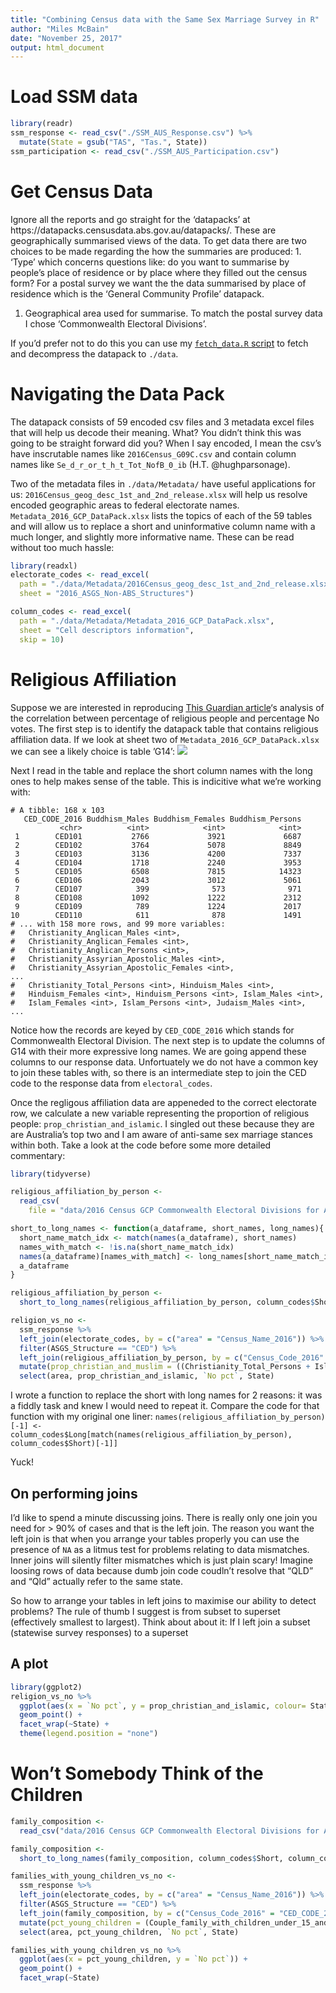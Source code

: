 ```yaml
---
title: "Combining Census data with the Same Sex Marriage Survey in R"
author: "Miles McBain"
date: "November 25, 2017"
output: html_document
---
```


# Load SSM data

```r
library(readr)
ssm_response <- read_csv("./SSM_AUS_Response.csv") %>%  
  mutate(State = gsub("TAS", "Tas.", State))
ssm_participation <- read_csv("./SSM_AUS_Participation.csv")

```

# Get Census Data
Ignore all the reports and go straight for the 'datapacks' at https://datapacks.censusdata.abs.gov.au/datapacks/. These are geographically summarised views of the data. To get data there are two choices to be made regarding the how the summaries are produced:
1. 'Type' which concerns questions like: do you want to summarise by people's place of residence or by place where they filled out the census form? For a postal survey we want the the data summarised by place of residence which is the 'General Community Profile' datapack. 

1. Geographical area used for summarise. To match the postal survey data I chose 'Commonwealth Electoral Divisions'.

If you'd prefer not to do this you can use my [`fetch_data.R` script](https://github.com/MilesMcBain/aus_ssm_census/blob/master/fetch_data.R) to fetch and decompress the datapack to `./data`.

# Navigating the Data Pack
The datapack consists of 59 encoded csv files and 3 metadata excel files that will help us decode their meaning. What? You didn't think this was going to be straight forward did you? When I say encoded, I mean the csv's have inscrutable names like `2016Census_G09C.csv` and contain column names like `Se_d_r_or_t_h_t_Tot_NofB_0_ib` (H.T. @hughparsonage).

Two of the metadata files in `./data/Metadata/` have useful applications for us: `2016Census_geog_desc_1st_and_2nd_release.xlsx` will help us resolve encoded geographic areas to federal electorate names. `Metadata_2016_GCP_DataPack.xlsx` lists the topics of each of the 59 tables and will allow us to replace a short and uninformative column name with a much longer, and slightly more informative name. These can be read without too much hassle:


```r
library(readxl)
electorate_codes <- read_excel(
  path = "./data/Metadata/2016Census_geog_desc_1st_and_2nd_release.xlsx",
  sheet = "2016_ASGS_Non-ABS_Structures")

column_codes <- read_excel(
  path = "./data/Metadata/Metadata_2016_GCP_DataPack.xlsx",
  sheet = "Cell descriptors information",
  skip = 10)
```

# Religious Affiliation
Suppose we are interested in reproducing [This Guardian article](https://www.theguardian.com/australia-news/datablog/2017/nov/17/same-sex-marriage-survey-religion-drove-the-no-vote)'s analysis of the correlation between percentage of religious people and percentage No votes.  The first step is to identify the datapack table that contains religious affiliation data. If we look at sheet two of `Metadata_2016_GCP_DataPack.xlsx` we can see a likely choice is table 'G14':
![](religious_info.png)

Next I read in the table and replace the short column names with the long ones to help makes sense of the table. This is indicitive what we're working with:
```
# A tibble: 168 x 103
   CED_CODE_2016 Buddhism_Males Buddhism_Females Buddhism_Persons
           <chr>          <int>            <int>            <int>
 1        CED101           2766             3921             6687
 2        CED102           3764             5078             8849
 3        CED103           3136             4200             7337
 4        CED104           1718             2240             3953
 5        CED105           6508             7815            14323
 6        CED106           2043             3012             5061
 7        CED107            399              573              971
 8        CED108           1092             1222             2312
 9        CED109            789             1224             2017
10        CED110            611              878             1491
# ... with 158 more rows, and 99 more variables:
#   Christianity_Anglican_Males <int>,
#   Christianity_Anglican_Females <int>,
#   Christianity_Anglican_Persons <int>,
#   Christianity_Assyrian_Apostolic_Males <int>,
#   Christianity_Assyrian_Apostolic_Females <int>,
...
#   Christianity_Total_Persons <int>, Hinduism_Males <int>,
#   Hinduism_Females <int>, Hinduism_Persons <int>, Islam_Males <int>,
#   Islam_Females <int>, Islam_Persons <int>, Judaism_Males <int>,
...

```
Notice how the records are keyed by `CED_CODE_2016` which stands for Commonwealth Electoral Division. The next step is to update the columns of G14 with their more expressive long names. We are going append these columns to our response data. Unfortuately we do not have a common key to join these tables with, so there is an intermediate step to join the CED code to the response data from `electoral_codes`. 

Once the regligous affiliation data are appeneded to the correct electorate row, we calculate a new variable representing the proportion of religious people: `prop_christian_and_islamic`. I singled out these because they are are Australia's top two and I am aware of anti-same sex marriage stances within both. Take a look at the code before some more detailed commentary:

```r
library(tidyverse)

religious_affiliation_by_person <-
  read_csv(
    file = "data/2016 Census GCP Commonwealth Electoral Divisions for AUST/2016Census_G14_AUS_CED.csv")

short_to_long_names <- function(a_dataframe, short_names, long_names){
  short_name_match_idx <- match(names(a_dataframe), short_names)
  names_with_match <- !is.na(short_name_match_idx)
  names(a_dataframe)[names_with_match] <- long_names[short_name_match_idx[names_with_match]]
  a_dataframe
}

religious_affiliation_by_person <- 
  short_to_long_names(religious_affiliation_by_person, column_codes$Short, column_codes$Long)

religion_vs_no <- 
  ssm_response %>%
  left_join(electorate_codes, by = c("area" = "Census_Name_2016")) %>%
  filter(ASGS_Structure == "CED") %>%
  left_join(religious_affiliation_by_person, by = c("Census_Code_2016" = "CED_CODE_2016")) %>%
  mutate(prop_christian_and_muslim = ((Christianity_Total_Persons + Islam_Persons)/Total_Persons)*100 ) %>%
  select(area, prop_christian_and_islamic, `No pct`, State)

```

I wrote a function to replace the short with long names for 2 reasons: it was a fiddly task and knew I would need to repeat it. Compare the code for that function with my original one liner: `names(religious_affiliation_by_person)[-1] <- column_codes$Long[match(names(religious_affiliation_by_person), column_codes$Short)[-1]]`

Yuck! 

## On performing joins
I'd like to spend a minute discussing joins. There is really only one join you need for > 90% of cases and that is the left join. The reason you want the left join is that when you arrange your tables properly you can use the presence of `NA` as a litmus test for problems relating to data mismatches. Inner joins will silently filter mismatches which is just plain scary! Imagine loosing rows of data because dumb join code coudln't resolve that "QLD" and "Qld" actually refer to the same state.

So how to arrange your tables in left joins to maximise our ability to detect problems? The rule of thumb I suggest is from subset to superset (effectively smallest to largest). Think about about it: If I left join a subset (statewise survey responses) to a superset  


## A plot
```r
library(ggplot2)
religion_vs_no %>%
  ggplot(aes(x = `No pct`, y = prop_christian_and_islamic, colour= State, label = area)) +
  geom_point() +
  facet_wrap(~State) +
  theme(legend.position = "none")
```


# Won't Somebody Think of the Children
```r
family_composition <- 
  read_csv("data/2016 Census GCP Commonwealth Electoral Divisions for AUST/2016Census_G25_AUS_CED.csv")

family_composition <-  
  short_to_long_names(family_composition, column_codes$Short, column_codes$Long)

families_with_young_children_vs_no <-
  ssm_response %>%
  left_join(electorate_codes, by = c("area" = "Census_Name_2016")) %>%
  filter(ASGS_Structure == "CED") %>%
  left_join(family_composition, by = c("Census_Code_2016" = "CED_CODE_2016")) %>%
  mutate(pct_young_children = (Couple_family_with_children_under_15_and_no_dependent_students_and_no_non_dependent_children_Persons/Total_Persons)*100) %>%
  select(area, pct_young_children, `No pct`, State)

families_with_young_children_vs_no %>%
  ggplot(aes(x = pct_young_children, y = `No pct`)) +
  geom_point() + 
  facet_wrap(~State)

```


